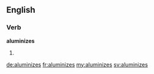 ==English==

===Verb===
'''aluminizes'''

# {{third-person singular of|aluminize}}

[[de:aluminizes]]
[[fr:aluminizes]]
[[my:aluminizes]]
[[sv:aluminizes]]